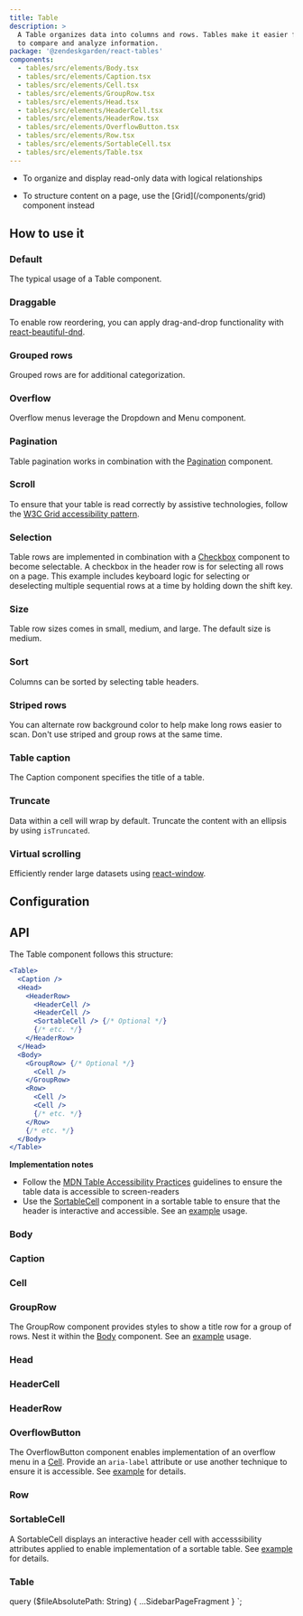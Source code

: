 ```yaml
---
title: Table
description: >
  A Table organizes data into columns and rows. Tables make it easier for users
  to compare and analyze information.
package: '@zendeskgarden/react-tables'
components:
  - tables/src/elements/Body.tsx
  - tables/src/elements/Caption.tsx
  - tables/src/elements/Cell.tsx
  - tables/src/elements/GroupRow.tsx
  - tables/src/elements/Head.tsx
  - tables/src/elements/HeaderCell.tsx
  - tables/src/elements/HeaderRow.tsx
  - tables/src/elements/OverflowButton.tsx
  - tables/src/elements/Row.tsx
  - tables/src/elements/SortableCell.tsx
  - tables/src/elements/Table.tsx
---
```


<Usage>
  <Use>
    <ul>
      <li>To organize and display read-only data with logical relationships</li>
    </ul>
  </Use>
  <Misuse>
    <ul>
      <li>
        <Markdown>
          To structure content on a page, use the [Grid](/components/grid) component instead
        </Markdown>
      </li>
    </ul>
  </Misuse>
</Usage>

## How to use it

### Default

The typical usage of a Table component.


<CodeExample code={DefaultCode}>
  <Default />
</CodeExample>

### Draggable

To enable row reordering, you can apply drag-and-drop functionality with [react-beautiful-dnd](https://github.com/atlassian/react-beautiful-dnd).


<CodeExample code={TableDraggableCode}>
  <TableDraggable />
</CodeExample>

### Grouped rows

Grouped rows are for additional categorization.


<CodeExample code={GroupedRowsCode}>
  <GroupedRows />
</CodeExample>

### Overflow

Overflow menus leverage the Dropdown and Menu component.


<CodeExample code={OverflowCode}>
  <Overflow />
</CodeExample>

### Pagination

Table pagination works in combination with the [Pagination](/components/pagination) component.


<CodeExample code={PaginationCode}>
  <Pagination />
</CodeExample>

### Scroll

To ensure that your table is read correctly by assistive technologies, follow the
[W3C Grid accessibility
pattern](https://www.w3.org/TR/wai-aria-practices-1.1/examples/grid/dataGrids.html).


<CodeExample code={ScrollCode}>
  <Scroll />
</CodeExample>

### Selection

Table rows are implemented in combination with a
[Checkbox](/components/checkbox) component to become selectable. A checkbox in
the header row is for selecting all rows on a page. This example includes
keyboard logic for selecting or deselecting multiple sequential rows at a time
by holding down the shift key.


<CodeExample code={SelectRowsCode}>
  <SelectRows />
</CodeExample>

### Size

Table row sizes comes in small, medium, and large. The default size is medium.


<CodeExample code={SizeCode}>
  <Size />
</CodeExample>

### Sort

Columns can be sorted by selecting table headers.


<CodeExample code={SortCode}>
  <Sort />
</CodeExample>

### Striped rows

You can alternate row background color to help make long rows easier to scan.
Don't use striped and group rows at the same time.


<CodeExample code={StripedRowsCode}>
  <StripedRows />
</CodeExample>

### Table caption

The Caption component specifies the title of a table.


<CodeExample code={CaptionCode}>
  <Caption />
</CodeExample>

### Truncate

Data within a cell will wrap by default. Truncate the content with an ellipsis by using `isTruncated`.


<CodeExample code={TruncateCode}>
  <Truncate />
</CodeExample>

### Virtual scrolling

Efficiently render large datasets using [react-window](https://react-window.now.sh/#/examples/list/fixed-size).


<CodeExample code={TableVirtualizedCode}>
  <TableVirtualized />
</CodeExample>

## Configuration

<Configuration reactPackage={props.data.mdx.package} components={props.data.mdx.components} />

## API

The Table component follows this structure:

<!-- prettier-ignore -->
```jsx
<Table>
  <Caption />
  <Head>
    <HeaderRow>
      <HeaderCell />
      <HeaderCell />
      <SortableCell /> {/* Optional */}
      {/* etc. */}
    </HeaderRow>
  </Head>
  <Body>
    <GroupRow> {/* Optional */}
      <Cell />
    </GroupRow>
    <Row>
      <Cell />
      <Cell />
      {/* etc. */}
    </Row>
    {/* etc. */}
  </Body>
</Table>
```

<!-- markdownlint-disable no-emphasis-as-heading -->

**Implementation notes**

<!-- markdownlint-enable no-emphasis-as-heading -->

<!-- markdownlint-disable line-length -->

- Follow the
  [MDN Table Accessibility Practices](https://developer.mozilla.org/en-US/docs/Learn/HTML/Tables/Advanced#Tables_for_visually_impaired_users)
  guidelines to ensure the table data is accessible to screen-readers
- Use the [SortableCell](#sortablecell) component in a sortable table to ensure that the header is interactive
  and accessible. See an [example](#sort) usage.

<!-- markdownlint-enable line-length -->

### Body

<Component components={props.data.mdx.components} componentName="body" />

<PropSheet components={props.data.mdx.components} componentName="body" />

### Caption

<Component components={props.data.mdx.components} componentName="caption" />

<PropSheet components={props.data.mdx.components} componentName="caption" />

### Cell

<Component components={props.data.mdx.components} componentName="cell" />

<PropSheet components={props.data.mdx.components} componentName="cell" />

### GroupRow

<Component components={props.data.mdx.components} componentName="groupRow" />

The GroupRow component provides styles to show a title row for a group of rows. Nest it within the
[Body](#body) component. See an [example](#grouped-rows) usage.

<PropSheet components={props.data.mdx.components} componentName="groupRow" />

### Head

<Component components={props.data.mdx.components} componentName="head" />

<PropSheet components={props.data.mdx.components} componentName="head" />

### HeaderCell

<Component components={props.data.mdx.components} componentName="headerCell" />

<PropSheet components={props.data.mdx.components} componentName="headerCell" />

### HeaderRow

<Component components={props.data.mdx.components} componentName="headerRow" />

<PropSheet components={props.data.mdx.components} componentName="headerRow" />

### OverflowButton

<Component components={props.data.mdx.components} componentName="overflowButton" />

The OverflowButton component enables implementation of an overflow menu in a [Cell](#cell). Provide an
`aria-label` attribute or use another technique to ensure it is accessible. See [example](#overflow) for details.

<PropSheet components={props.data.mdx.components} componentName="overflowButton" />

### Row

<Component components={props.data.mdx.components} componentName="row" />

<PropSheet components={props.data.mdx.components} componentName="row" />

### SortableCell

<Component components={props.data.mdx.components} componentName="sortableCell" />

A SortableCell displays an interactive header cell with accesssibility attributes applied to enable
implementation of a sortable table. See [example](#sort) for details.

<PropSheet components={props.data.mdx.components} componentName="sortableCell" />

### Table

<Component components={props.data.mdx.components} componentName="table" />

<PropSheet components={props.data.mdx.components} componentName="table" />


  query ($fileAbsolutePath: String) {
    ...SidebarPageFragment
  }
`;
